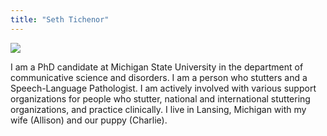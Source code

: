```yaml
---
title: "Seth Tichenor"
---
```


![](indexSeth.jpg)

I am a PhD candidate at Michigan State University in the department of communicative science and disorders. I am a person who stutters and a Speech-Language Pathologist. I am actively involved with various support organizations for people who stutter, national and international stuttering organizations, and practice clinically. I live in Lansing, Michigan with my wife (Allison) and our puppy (Charlie).